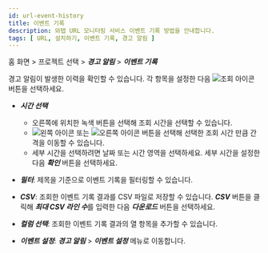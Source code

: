 ```yaml
---
id: url-event-history
title: 이벤트 기록
description: 와탭 URL 모니터링 서비스 이벤트 기록 방법을 안내합니다.
tags: [ URL, 설치하기, 이벤트 기록, 경고 알림 ]
---
```


홈 화면 > 프로젝트 선택 > ***경고 알림*** > ***이벤트 기록***

경고 알림이 발생한 이력을 확인할 수 있습니다. 각 항목을 설정한 다음 ![조회 아이콘](/img/ico-btn-search.png) 버튼을 선택하세요.

<ImgLang img='url-event-history.png' desc='이벤트 기록' />

  * ***시간 선택***

    * 오른쪽에 위치한 녹색 버튼을 선택해 조회 시간을 선택할 수 있습니다.
    * ![왼쪽 아이콘](/img/left-arrow.svg) 또는 ![오른쪽 아이콘](/img/right-arrow.svg) 버튼을 선택해 선택한 조회 시간 만큼 간격을 이동할 수 있습니다.
    * 세부 시간을 선택하려면 날짜 또는 시간 영역을 선택하세요. 세부 시간을 설정한 다음 ***확인*** 버튼을 선택하세요.

  * ***필터***: 제목을 기준으로 이벤트 기록을 필터링할 수 있습니다.

  * ***CSV***: 조회한 이벤트 기록 결과를 CSV 파일로 저장할 수 있습니다. ***CSV*** 버튼을 클릭해 ***최대 CSV 라인 수***를 입력한 다음 ***다운로드*** 버튼을 선택하세요.

  * ***컬럼 선택***: 조회한 이벤트 기록 결과의 열 항목을 추가할 수 있습니다.

  * ***이벤트 설정***: ***경고 알림*** > ***이벤트 설정*** 메뉴로 이동합니다.
